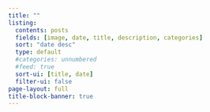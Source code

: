 ```yaml
---
title: ""
listing:
  contents: posts
  fields: [image, date, title, description, categories]
  sort: "date desc"
  type: default
  #categories: unnumbered
  #feed: true
  sort-ui: [title, date]
  filter-ui: false
page-layout: full
title-block-banner: true
---
```


::: column-page
:::

